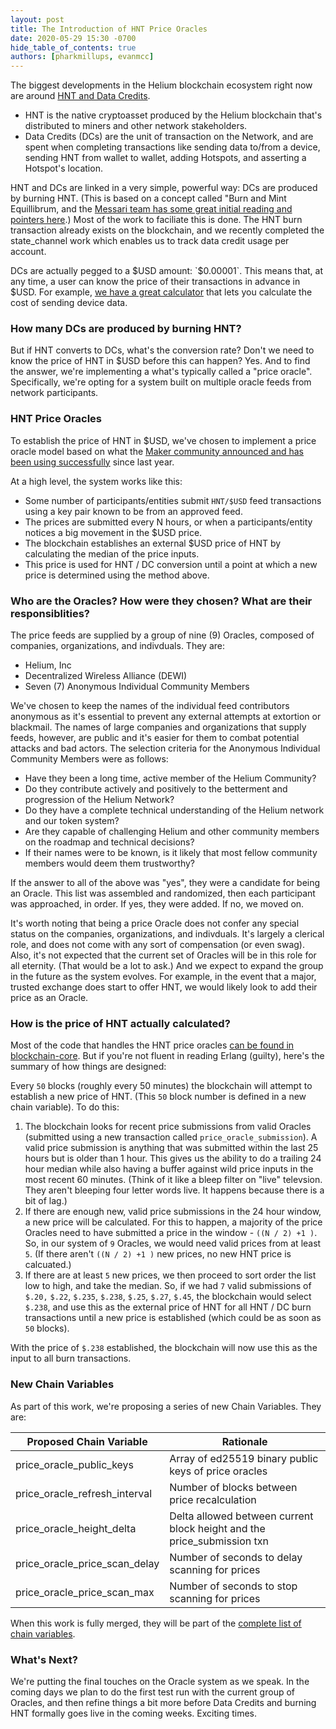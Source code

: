 ```yaml
---
layout: post
title: The Introduction of HNT Price Oracles
date: 2020-05-29 15:30 -0700
hide_table_of_contents: true
authors: [pharkmillups, evanmcc]
---
```


The biggest developments in the Helium blockchain ecosystem right now are around
[HNT and Data Credits](https://developer.helium.com/blockchain/tokens).

<!--truncate-->

- HNT is the native cryptoasset produced by the Helium blockchain that's distributed to miners and
  other network stakeholders.
- Data Credits (DCs) are the unit of transaction on the Network, and are spent when completing
  transactions like sending data to/from a device, sending HNT from wallet to wallet, adding
  Hotspots, and asserting a Hotspot's location.

HNT and DCs are linked in a very simple, powerful way: DCs are produced by burning HNT. (This is
based on a concept called "Burn and Mint Equillibrum, and the
[Messari team has some great initial reading and pointers here](https://messari.io/article/burn-and-mint-equilibrium).)
Most of the work to faciliate this is done. The HNT burn transaction already exists on the
blockchain, and we recently completed the state_channel work which enables us to track data credit
usage per account.

DCs are actually pegged to a $USD amount: `$0.00001`. This means that, at any time, a user can know
the price of their transactions in advance in $USD. For example,
[we have a great calculator](https://www.helium.com/business) that lets you calculate the cost of
sending device data.

### How many DCs are produced by burning HNT?

But if HNT converts to DCs, what's the conversion rate? Don't we need to know the price of HNT in
$USD before this can happen? Yes. And to find the answer, we're implementing a what's typically
called a "price oracle". Specifically, we're opting for a system built on multiple oracle feeds from
network participants.

### HNT Price Oracles

To establish the price of HNT in $USD, we've chosen to implement a price oracle model based on what
the
[Maker community announced and has been using successfully](https://blog.makerdao.com/introducing-oracles-v2-and-defi-feeds/)
since last year.

At a high level, the system works like this:

- Some number of participants/entities submit `HNT/$USD` feed transactions using a key pair known to
  be from an approved feed.
- The prices are submitted every N hours, or when a participants/entity notices a big movement in
  the $USD price.
- The blockchain establishes an external $USD price of HNT by calculating the median of the price
  inputs.
- This price is used for HNT / DC conversion until a point at which a new price is determined using
  the method above.

### Who are the Oracles? How were they chosen? What are their responsiblities?

The price feeds are supplied by a group of nine (9) Oracles, composed of companies, organizations,
and indivduals. They are:

- Helium, Inc
- Decentralized Wireless Alliance (DEWI)
- Seven (7) Anonymous Individual Community Members

We've chosen to keep the names of the individual feed contributors anonymous as it's essential to
prevent any external attempts at extortion or blackmail. The names of large companies and
organizations that supply feeds, however, are public and it's easier for them to combat potential
attacks and bad actors. The selection criteria for the Anonymous Individual Community Members were
as follows:

- Have they been a long time, active member of the Helium Community?
- Do they contribute actively and positively to the betterment and progression of the Helium
  Network?
- Do they have a complete technical understanding of the Helium network and our token system?
- Are they capable of challenging Helium and other community members on the roadmap and technical
  decisions?
- If their names were to be known, is it likely that most fellow community members would deem them
  trustworthy?

If the answer to all of the above was "yes", they were a candidate for being an Oracle. This list
was assembled and randomized, then each participant was approached, in order. If yes, they were
added. If no, we moved on.

It's worth noting that being a price Oracle does not confer any special status on the companies,
organizations, and indivduals. It's largely a clerical role, and does not come with any sort of
compensation (or even swag). Also, it's not expected that the current set of Oracles will be in this
role for all eternity. (That would be a lot to ask.) And we expect to expand the group in the future
as the system evolves. For example, in the event that a major, trusted exchange does start to offer
HNT, we would likely look to add their price as an Oracle.

### How is the price of HNT actually calculated?

Most of the code that handles the HNT price oracles
[can be found in blockchain-core](https://github.com/helium/blockchain-core/pull/448). But if you're
not fluent in reading Erlang (guilty), here's the summary of how things are designed:

Every `50` blocks (roughly every 50 minutes) the blockchain will attempt to establish a new price of
HNT. (This `50` block number is defined in a new chain variable). To do this:

1. The blockchain looks for recent price submissions from valid Oracles (submitted using a new
   transaction called `price_oracle_submission`). A valid price submission is anything that was
   submitted within the last 25 hours but is older than 1 hour. This gives us the ability to do a
   trailing 24 hour median while also having a buffer against wild price inputs in the most recent
   60 minutes. (Think of it like a bleep filter on "live" televsion. They aren't bleeping four
   letter words live. It happens because there is a bit of lag.)
2. If there are enough new, valid price submissions in the 24 hour window, a new price will be
   calculated. For this to happen, a majority of the price Oracles need to have submitted a price in
   the window - `((N / 2) +1 )`. So, in our system of `9` Oracles, we would need valid prices from
   at least `5`. (If there aren't `((N / 2) +1 )` new prices, no new HNT price is calcuated.)
3. If there are at least `5` new prices, we then proceed to sort order the list low to high, and
   take the median. So, if we had `7` valid submissions of `$.20,` `$.22`, `$.235`, `$.238`, `$.25`,
   `$.27`, `$.45`, the blockchain would select `$.238`, and use this as the external price of HNT
   for all HNT / DC burn transactions until a new price is established (which could be as soon as
   `50` blocks).

With the price of `$.238` established, the blockchain will now use this as the input to all burn
transactions.

### New Chain Variables

As part of this work, we're proposing a series of new Chain Variables. They are:

| Proposed Chain Variable       | Rationale                                                               |
| ----------------------------- | ----------------------------------------------------------------------- |
| price_oracle_public_keys      | Array of ed25519 binary public keys of price oracles                    |
| price_oracle_refresh_interval | Number of blocks between price recalculation                            |
| price_oracle_height_delta     | Delta allowed between current block height and the price_submission txn |
| price_oracle_price_scan_delay | Number of seconds to delay scanning for prices                          |
| price_oracle_price_scan_max   | Number of seconds to stop scanning for prices                           |

When this work is fully merged, they will be part of the
[complete list of chain variables](https://github.com/helium/blockchain-core/blob/master/include/blockchain_vars.hrl).

### What's Next?

We're putting the final touches on the Oracle system as we speak. In the coming days we plan to do
the first test run with the current group of Oracles, and then refine things a bit more before Data
Credits and burning HNT formally goes live in the coming weeks. Exciting times.
